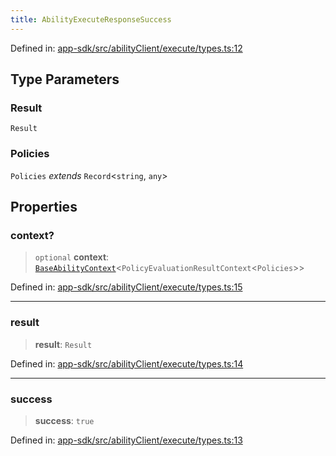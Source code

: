 ```yaml
---
title: AbilityExecuteResponseSuccess
---
```


Defined in: [app-sdk/src/abilityClient/execute/types.ts:12](https://github.com/LIT-Protocol/Vincent/blob/4f61b0b06d818c2273457b0cc8a4e68ed21a72ed/packages/libs/app-sdk/src/abilityClient/execute/types.ts#L12)

## Type Parameters

### Result

`Result`

### Policies

`Policies` *extends* `Record`\<`string`, `any`\>

## Properties

### context?

> `optional` **context**: [`BaseAbilityContext`](./BaseAbilityContext)\<`PolicyEvaluationResultContext`\<`Policies`\>\>

Defined in: [app-sdk/src/abilityClient/execute/types.ts:15](https://github.com/LIT-Protocol/Vincent/blob/4f61b0b06d818c2273457b0cc8a4e68ed21a72ed/packages/libs/app-sdk/src/abilityClient/execute/types.ts#L15)

***

### result

> **result**: `Result`

Defined in: [app-sdk/src/abilityClient/execute/types.ts:14](https://github.com/LIT-Protocol/Vincent/blob/4f61b0b06d818c2273457b0cc8a4e68ed21a72ed/packages/libs/app-sdk/src/abilityClient/execute/types.ts#L14)

***

### success

> **success**: `true`

Defined in: [app-sdk/src/abilityClient/execute/types.ts:13](https://github.com/LIT-Protocol/Vincent/blob/4f61b0b06d818c2273457b0cc8a4e68ed21a72ed/packages/libs/app-sdk/src/abilityClient/execute/types.ts#L13)
